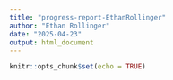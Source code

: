 ```yaml
---
title: "progress-report-EthanRollinger"
author: "Ethan Rollinger"
date: "2025-04-23"
output: html_document
---
```


```r
knitr::opts_chunk$set(echo = TRUE)
```


